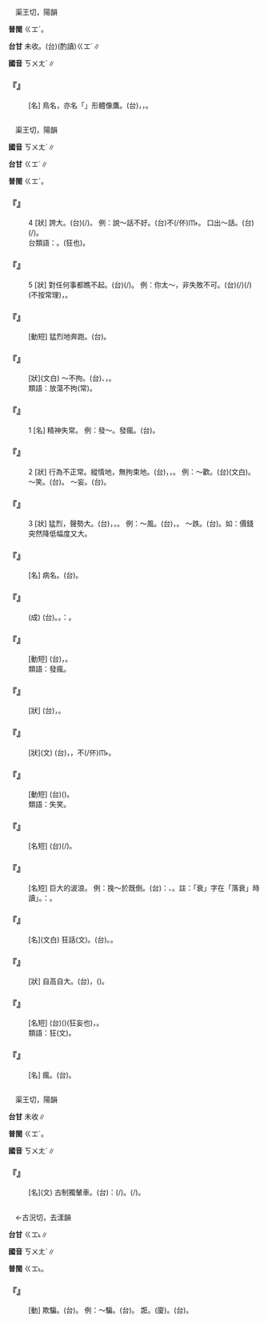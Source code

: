 
=={{ruby|鵟|ㄎㄨㄤˊ}}==

　渠王切，陽韻

'''普閩''' <rt>ㄍㆲˊ</rt>。

'''台甘''' 未收。(台)(酌讀)<rt>ㄍㆲˊ</rt>∥

'''國音''' <rt>ㄎㄨㄤˊ</rt>∥

    

==='''『{{ruby|鵟|ㄎㄨㄤˊ}}』'''===
: [名] 鳥名，亦名「{{ruby|土|ㄊㄨˇ}}{{ruby|豹|ㄅㄠˋ}}」形體像鷹。(台){{ruby|鵟|ㄍㆲˊ}}，{{ruby|會|ㆤ˫/ㄨㆤ˫}}{{ruby|掠|ㄌㄧㄚㆷ ͘}}{{ruby|鳥|ㄋㄧㄠˋ}}{{ruby|鼠|ㄘㄨˋ/ㄑㄧˋ}}{{ruby|去|ㄎㄧ˪}}{{ruby|食|ㄐㄧㄚㆷ ͘}}，{{ruby|所|ㄙㆦˋ}}{{ruby|以|ㄧˋ}}{{ruby|是|ㄒㄧ˫}}{{ruby|益|ㄧㆤㆶ}}{{ruby|鳥|ㄋㄧㄠˋ}}。
    

=={{ruby|狂|ㄎㄨㄤˊ}}==

　渠王切，陽韻

'''國音''' <rt>ㄎㄨㄤˊ</rt>∥

'''台甘''' <rt>ㄍㆲˊ</rt>∥

'''普閩''' <rt>ㄍㆲˊ</rt>。

    

==='''『{{ruby|狂|ㄎㄨㄤˊ}}』'''===
:4  [狀] 誇大。(台){{ruby|膨|ㄆㆲ˪}}{{ruby|脝|ㄏㆲ}}(/{{ruby|凸|ㄆㆲ˪}}{{ruby|風|ㄏㆲ}})。 例：說～話不好。(台)不(/伓)<rt>ㆬ˫</rt>{{ruby|通|ㄊㄤ}}{{ruby|講|ㄍㆲˋ}}{{ruby|→|ㄍㆲ}}{{ruby|大|ㄉㄨㄚ˫}}{{ruby|話|ㄨㆤ˫}}。 口出～話。(台){{ruby|愛|ㄞ˪}}{{ruby|講|ㄍㆲˋ}}{{ruby|→|ㄍㆲ}}{{ruby|膨|ㄆㆲ˪}}{{ruby|脝|ㄏㆲ}}(/{{ruby|凸|ㄆㆲ˪}}{{ruby|風|ㄏㆲ}}){{ruby|話|ㄨㆤ˫}}。
:台類語：{{ruby|妄|ㆠㆲ˪}}。{{ruby|<mark>&#xffb71;</mark>|ㄒㄧㄠˋ}}(狂也)。
:
    

==='''『{{ruby|狂|ㄎㄨㄤˊ}}』'''===
:5  [狀] 對任何事都瞧不起。(台){{ruby|事|ㄙㄨ˫}}{{ruby|事|ㄙㄨ˫}}{{ruby|著|ㄉㄧㄜㆷ}}(/{{ruby|都|ㄉㄜ˫}}){{ruby|不|ㄅㄨㆵ}}{{ruby|在|ㄗㄞ˫}}{{ruby|眼|ㆣㄢˋ}}{{ruby|中|ㄉㄧㆲ}}。 例：你太～，非失敗不可。(台){{ruby|汝|ㄌㄧˋ}}{{ruby|做|ㄗㄨㆤ˪/ㄗㄜ˪}}{{ruby|載|ㄉㄞ˫}}(/{{ruby|戴|ㄉㄞ˪}}){{ruby|事|ㄐㄧ˪}}(/{{ruby|事|ㄉㄞ˫}}{{ruby|情|ㄐㄧ˪}}){{ruby|<mark>&#xffb71;</mark>|ㄒㄧㄠˋ}}{{ruby|<mark>&#xffb71;</mark>|ㄒㄧㄠˋ}}{{ruby|來|ㄌㄞˊ}}(不按常理)，{{ruby|一|ㄧㆵ}}{{ruby|定|ㄉㄧㄥ˫}}{{ruby|會|ㄨㆤ˫/ㆤ˫}}{{ruby|失|ㄒㄧㆵ}}{{ruby|敗|ㄅㄞ˫}}。
:
    

==='''『{{ruby|狂|ㄎㄨㄤˊ}}{{ruby|奔|ㄅㄣ}}』'''===
: [動短] 猛烈地奔跑。(台){{ruby|兇|ㄏㄧㆲ}}{{ruby|狂|ㄍㆲˊ}}{{ruby|走|ㄗㄠˋ}}。
    

==='''『{{ruby|狂|ㄎㄨㄤˊ}}{{ruby|放|ㄈㄤˋ}}』'''===
: [狀](文白) ～不拘。(台){{ruby|<mark>&#xffb71;</mark>|ㄒㄧㄠˋ}}{{ruby|<mark>&#xffb71;</mark>|ㄒㄧㄠˋ}}、{{ruby|妄|ㆠㆲ˪}}{{ruby|妄|ㆠㆲ˪}}，{{ruby|無|ㆠㄜˊ}}{{ruby|照|ㄐㄧㄜ˪}}{{ruby|一|ㄧㆵ}}{{ruby|般|ㄅㄨㆩ}}{{ruby|普|ㄆㆦˋ}}{{ruby|通|ㄊㆲ}}{{ruby|丌|ㆤ}}{{ruby|理|ㄌㄧˋ}}{{ruby|氣|ㄎㄧ˪}}。
:類語：放蕩不拘(常)。
:
    

==='''『{{ruby|狂|ㄎㄨㄤˊ}}』'''===
:1  [名] 精神失常。 例：發～。發瘋。(台){{ruby|起|ㄎㄧˋ}}{{ruby|<mark>&#xffb71;</mark>|ㄒㄧㄠˋ}}。
    

==='''『{{ruby|狂|ㄎㄨㄤˊ}}』'''===
:2  [狀] 行為不正常。縱情地，無拘束地。(台){{ruby|亂|ㄌㄨㄢ˫}}{{ruby|亂|ㄌㄨㄢ˫}}{{ruby|做|ㄗㄨㆤ˪/ㄗㄜ˪}}，{{ruby|無|ㆠㄜˊ}}{{ruby|理|ㄌㄧˋ}}{{ruby|智|ㄉㄧ˪}}，{{ruby|妄|ㆠㆲ˪}}{{ruby|仙|ㄒㄧㄢ}}。 例：～歡。(台)(文白){{ruby|歡|ㄏㄨㆩ}}{{ruby|喜|ㄏㄧˋ}}{{ruby|到|ㄍㄚㆷ}}{{ruby|嘩|ㄏㄨㄚ˪}}{{ruby|嘩|ㄏㄨㄚ˪}}{{ruby|叫|ㄍㄧㄜ˪}}。 ～笑。(台){{ruby|笑|ㄑㄧㄜ˪}}{{ruby|到|ㄍㄚㆷ}}{{ruby|嘻|ㄏㄧ}}{{ruby|嘻|ㄏㄧ}}{{ruby|叫|ㄍㄧㄜ˪}}。 ～妄。(台){{ruby|言|ㆣㄧㄢˊ}}{{ruby|語|ㆣㄨˋ/ㆣㄧˋ}}{{ruby|行|ㄏㄧㄥˊ}}{{ruby|動|ㄉㆲ˫}}{{ruby|失|ㄒㄧㆵ}}{{ruby|正|ㄐㄧㄥ˪}}{{ruby|常|ㄒㄧㆲˊ}}。
    

==='''『{{ruby|狂|ㄎㄨㄤˊ}}』'''===
:3  [狀] 猛烈，聲勢大。(台){{ruby|兇|ㄏㄧㆲ}}{{ruby|狂|ㄍㆲˊ}}，{{ruby|來|ㄌㄞˊ}}{{ruby|勢|ㄙㆤ˪}}{{ruby|大|ㄉㄨㄚ˫}}，{{ruby|緊|ㄍㄧㄣˋ}}{{ruby|急|ㄍㄧㆴ}}。 例：～風。(台){{ruby|兇|ㄏㄧㆲ}}{{ruby|狂|ㄍㆲˊ}}，{{ruby|亂|ㄌㄨㄢ˫}}{{ruby|吹|ㄘㄨㆤ/ㄘㆤ}}{{ruby|丌|ㆤ}}{{ruby|大|ㄉㄨㄚ˫}}{{ruby|風|ㄏㆲ/ㄏㄨㄤ}}。 ～跌。(台){{ruby|大|ㄉㄨㄚ˫}}{{ruby|落|ㄌㄜㆷ ͘}}。如：價錢突然降低幅度又大。
    

==='''『{{ruby|狂|ㄎㄨㄤˊ}}{{ruby|犬|ㄑㄩㄢˇ}}{{ruby|病|ㄅㄧㄥˋ}}』'''===
: [名] 病名。(台){{ruby|<mark>&#xffb71;</mark>|ㄒㄧㄠˋ}}{{ruby|狗|ㄍㄠˋ}}{{ruby|病|ㄅㆪ˫/ㄅㆥ˫}}。
    

==='''『{{ruby|狂|ㄎㄨㄤˊ}}{{ruby|風|ㄈㄥ}}{{ruby|暴|ㄅㄠˋ}}{{ruby|雨|ㄩˇ}}』'''===
: (成) (台){{ruby|透|ㄊㄠ˪}}{{ruby|大|ㄉㄨㄚ˫}}{{ruby|風|ㄏㆲ/ㄏㄨㄤ}}。{{ruby|落|ㄌㄜㆷ ͘}}{{ruby|大|ㄉㄨㄚ˫}}{{ruby|雨|ㄏㆦ˫}}。{{ruby|比|ㄅㄧˋ}}{{ruby|喻|ㆡㄨ˫/ㄌㄨ˫}}：{{ruby|突|ㄉㄨㆵ ͘}}{{ruby|然|ㆢㄧㄢˊ/ㄌㄧㄢˊ}}{{ruby|發|ㄏㄨㄚㆵ}}{{ruby|生|ㄒㄧㄥ}}{{ruby|一|ㄐㄧㆵ ͘}}{{ruby|場|ㄉㄧㆫˊ/ㄉㄧㆧˊ}}{{ruby|丌|ㆤ}}{{ruby|混|ㄏㄨㄣ˫}}{{ruby|亂|ㄌㄨㄢ˫}}。
    

==='''『{{ruby|發|ㄈㄚ}}{{ruby|狂|ㄎㄨㄤˊ}}』'''===
: [動短] (台){{ruby|起|ㄎㄧˋ}}{{ruby|<mark>&#xffb71;</mark>|ㄒㄧㄠˋ}}，{{ruby|起|ㄎㄧˋ}}{{ruby|狂|ㄎㆲˊ}}。
:類語：發瘋。
:
    

==='''『{{ruby|瘋|ㄈㄥ}}{{ruby|狂|ㄎㄨㄤˊ}}』'''===
: [狀] (台){{ruby|<mark>&#xffb71;</mark>|ㄒㄧㄠˋ}}{{ruby|<mark>&#xffb71;</mark>|ㄒㄧㄠˋ}}，{{ruby|無|ㆠㄜˊ}}{{ruby|理|ㄌㄧˋ}}{{ruby|性|ㄒㄧㄥ˪}}{{ruby|亂|ㄌㄨㄢ˫}}{{ruby|亂|ㄌㄨㄢ˫}}{{ruby|揮|ㄏㄨㄧ}}。
    

==='''『{{ruby|狂|ㄎㄨㄤˊ}}{{ruby|狷|ㄐㄩㄢˋ}}』'''===
: [狀](文) (台){{ruby|孤|ㄍㆦ}}{{ruby|獨|ㄉㄚㆶ ͘}}{{ruby|性|ㄒㄧㄥ˪}}，{{ruby|起|ㄎㄧˋ}}{{ruby|<mark>&#xffb71;</mark>|ㄒㄧㄠˋ}}{{ruby|亂|ㄌㄨㄢ˫}}{{ruby|做|ㄗㄨㆤ˪/ㄗㄜ˪}}，不(/伓)<rt>ㆬ˫</rt>{{ruby|管|ㄍㄨㄢˋ}}{{ruby|別|ㄅㄚㆵ ͘}}{{ruby|人|ㄌㄤˊ}}{{ruby|會|ㄨㆤ˫/ㆤ˫}}{{ruby|反|ㄏㄨㄢˋ}}{{ruby|對|ㄉㄨㄧ˪}}{{ruby|抑|ㄚㆷ ͘}}{{ruby|<mark>&#xffa45;</mark>|ㆠㆤ˫/ㆠㄨㆤ˫}}{{ruby|想|ㄒㄧㆫ˫/ㄒㄧㆧ˫}}{{ruby|到|ㄍㄠ˪}}{{ruby|<mark>&#xf8fbd;</mark>|ㄏㄧㄚ}}{{ruby|做|ㄗㄨㆤ˪/ㄗㄜ˪}}{{ruby|到|ㄍㄠ˪}}{{ruby|<mark>&#xf8fbd;</mark>|ㄏㄧㄚ}}。
    

==='''『{{ruby|狂|ㄎㄨㄤˊ}}{{ruby|笑|ㄒㄧㄠˋ}}』'''===
: [動短] (台)({{ruby|失|ㄒㄧㆵ}}{{ruby|控|ㄎㆲ˪}}{{ruby|制|ㄗㆤ˪}}){{ruby|哈|ㄏㄚ}}{{ruby|哈|ㄏㄚ}}{{ruby|大|ㄉㄞ˫}}{{ruby|笑|ㄑㄧㄜ˪}}。
:類語：失笑。
:
    

==='''『{{ruby|狂|ㄎㄨㄤˊ}}{{ruby|風|ㄈㄥ}}』'''===
: [名短] (台){{ruby|突|ㄊㄨㆷ}}{{ruby|然|ㆢㄧㄢˊ/ㄌㄧㄢˊ}}(/{{ruby|發|ㄏㄨㄚㆵ}}{{ruby|生|ㄒㄧㄥ}}){{ruby|丌|ㆤ}}{{ruby|大|ㄉㄨㄚ˫}}{{ruby|風|ㄏㆲ/ㄏㄨㄤ}}。
    

==='''『{{ruby|狂|ㄎㄨㄤˊ}}{{ruby|瀾|ㄌㄢˊ}}』'''===
: [名短] 巨大的波浪。 例：挽～於既倒。(台){{ruby|比|ㄅㄧˋ}}{{ruby|喻|ㆢㄧ˫/ㄌㄨ˫}}：{{ruby|有|ㄧㄨˋ}}{{ruby|意|ㄧ˪}}{{ruby|想|ㄒㄧㆫ˫/ㄒㄧㆧ˫}}{{ruby|<mark>&#xffa49;</mark>|ㆠㆤㆷ/ㆠㄨㆤㆷ}}{{ruby|挽|ㆠㄢˋ}}{{ruby|救|ㄍㄧㄨ˪}}{{ruby|已|ㄧˋ}}{{ruby|經|ㄍㄧㄥ}}{{ruby|衰|ㄙㄨㆤ}}{{ruby|頹|ㄉㄨㆤˊ}}{{ruby|丌|ㆤ}}{{ruby|時|ㄒㄧˊ}}{{ruby|勢|ㄙㆤ˪}}、{{ruby|潮|ㄉㄧㄠˊ}}{{ruby|流|ㄌㄧㄨˊ}}。註：「衰」字在「落衰」時讀{{ruby|「|ㄙㄨㄧ}}」。{{ruby|諧|ㄏㄞˊ}}：{{ruby|落|ㄌㄚㆶ}}{{ruby|嘴|ㄙㄨㄧ}}。
    

==='''『{{ruby|狂|ㄎㄨㄤˊ}}{{ruby|言|ㄧㄢˊ}}』'''===
: [名](文白) 狂話(文)。(台){{ruby|無|ㆠㄜˊ}}{{ruby|理|ㄌㄧˋ}}{{ruby|性|ㄒㄧㄥ˪}}{{ruby|亂|ㄌㄨㄢ˫}}{{ruby|亂|ㄌㄨㄢ˫}}{{ruby|講|ㄍㆲˋ}}{{ruby|→|ㄍㆲ}}{{ruby|丌|ㆤ}}{{ruby|話|ㄨㆤ˫}}。{{ruby|講|ㄍㆲˋ}}{{ruby|→|ㄍㆲ}}{{ruby|大|ㄉㄨㄚ˫}}{{ruby|話|ㄨㆤ˫}}。
    

==='''『{{ruby|狂|ㄎㄨㄤˊ}}{{ruby|妄|ㄨㄤˋ}}』'''===
: [狀] 自高自大。(台){{ruby|妄|ㆠㆲ˪}}{{ruby|妄|ㆠㆲ˪}}，{{ruby|<mark>&#xffb71;</mark>|ㄒㄧㄠˋ}}{{ruby|<mark>&#xffb71;</mark>|ㄒㄧㄠˋ}}({{ruby|看|ㄎㄨㆩ˪}}{{ruby|人|·ㄌㄤˊ}}{{ruby|無|ㆠㄜˊ}}{{ruby|起|ㄎㄧˋ}})。
    

==='''『{{ruby|狂|ㄎㄨㄤˊ}}{{ruby|士|ㄕˋ}}』'''===
: [名短] (台)({{ruby|性|ㄒㄧㄥ˪}}{{ruby|格|ㄍㆤㆷ}}){{ruby|<mark>&#xffb71;</mark>|ㄒㄧㄠˋ}}(狂妄也){{ruby|叮|ㄉㄧㄣ}}{{ruby|咚|ㄉㆲ/ㄉㄤ}}，{{ruby|放|ㄏㆲ˪}}{{ruby|放|ㄏㆲ˪}}{{ruby|無|ㆠㄜˊ}}{{ruby|拘|ㄎㄨ}}{{ruby|無|ㆠㄜˊ}}{{ruby|束|ㄙㆦㆶ}}{{ruby|丌|ㆤ}}{{ruby|人|ㄌㄤˊ}}。
:類語：狂{{ruby|狷|ㄐㄩㄢˋ}}(文)。
:
    

==='''『{{ruby|狂|ㄎㄨㄤˊ}}{{ruby|人|ㄖㄣˊ}}』'''===
: [名] 瘋{{ruby|子|·ㄗˇ}}。(台){{ruby|<mark>&#xffb71;</mark>|ㄒㄧㄠˋ}}{{ruby|丌|ㆤ}}。
    

=={{ruby|<mark>&#xf9ccb;</mark>|ㄎㄨㄤˊ}}==

　渠王切，陽韻

'''台甘''' 未收∥

'''普閩''' <rt>ㄍㆲˊ</rt>。

'''國音''' <rt>ㄎㄨㄤˊ</rt>∥

    

==='''『{{ruby|<mark>&#xf9ccb;</mark>|ㄎㄨㄤˊ}}』'''===
: [名](文) 古制獨輦車。(台){{ruby|按|ㄢ˪}}：{{ruby|普|ㄆㆦˋ}}{{ruby|閩|ㆠㄧㄣˊ}}{{ruby|典|ㄉㄧㄢˋ}}{{ruby|借|ㄐㄧㄜㆷ}}{{ruby|表|ㄅㄧㄠˋ}}{{ruby|閩|ㆠㄢˊ}}{{ruby|南|ㄌㆰˊ}}{{ruby|語|ㆣㄨˋ/ㆣㄧˋ}}{{ruby|拄|ㄉㄨ˫}}(/{{ruby|撞|ㄉㆭ˫}}){{ruby|門|ㄇㆭˊ}}{{ruby|丌|ㆤ}}{{ruby|大|ㄉㄨㄚ˫}}{{ruby|箍|ㄎㆦ}}{{ruby|棍|ㄍㄨㄣ˪}}{{ruby|仔|ㄚ}}。{{ruby|門|ㄇㆭˊ}}{{ruby|閂|ㄘㄨㆩ˪}}(/{{ruby|梇|ㄌㆲ˫}})。
    

=={{ruby|誑|ㄎㄨㄤˊ}}==

　←古況切，去漾韻{{ruby|＝|ㄍㄨㄤˋ}}

'''台甘''' <rt>ㄍㆲ˪</rt>∥

'''國音''' <rt>ㄎㄨㄤˊ</rt>∥

'''普閩''' <rt>ㄍㆲ˪</rt>。

    

==='''『{{ruby|誑|ㄎㄨㄤˊ}}』'''===
: [動] 欺騙。(台){{ruby|欺|ㄎㄧ}}{{ruby|騙|ㄆㄧㄢ˪}}。 例：～騙。(台){{ruby|欺|ㄎㄧ}}{{ruby|騙|ㄆㄧㄢ˪}}。 誑{{ruby|語|ㄩˇ}}。(廈){{ruby|囂|ㄏㄠ}}{{ruby|六|ㄌㄚㆶ ͘}}{{ruby|話|ㄨㆤ˫}}。(台){{ruby|白|ㄅㆤㆷ ͘}}{{ruby|賊|ㄘㄚㆵ ͘}}{{ruby|話|ㄨㆤ˫}}。
    
